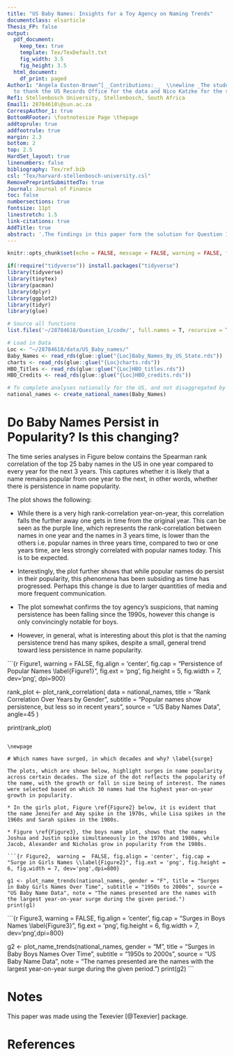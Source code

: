 ```yaml
---
title: "US Baby Names: Insights for a Toy Agency on Naming Trends"
documentclass: elsarticle
Thesis_FP: false
output:
  pdf_document:
    keep_tex: true
    template: Tex/TexDefault.txt
    fig_width: 3.5
    fig_height: 3.5
  html_document:
    df_print: paged
Author1: "Angela Euston-Brown^[__Contributions:__  \\newline _The student would like
  to thank the US Records Office for the data and Nico Katzke for the skills._]"
Ref1: Stellenbosch University, Stellenbosch, South Africa
Email1: 28784618\@sun.ac.za
CorrespAuthor_1: true
BottomRFooter: \footnotesize Page \thepage
addtoprule: true
addfootrule: true
margin: 2.3
bottom: 2
top: 2.5
HardSet_layout: true
linenumbers: false
bibliography: Tex/ref.bib
csl: "Tex/harvard-stellenbosch-university.csl"
RemovePreprintSubmittedTo: true
Journal: Journal of Finance
toc: false
numbersections: true
fontsize: 11pt
linestretch: 1.5
link-citations: true
AddTitle: true
abstract: '.The findings in this paper form the solution for Question 1 of the Data Science exam. '
---
```


```r
knitr::opts_chunk$set(echo = FALSE, message = FALSE, warning = FALSE, fig.width = 6, fig.height = 5, fig.pos="H", fig.pos = 'H')

if(!require("tidyverse")) install.packages("tidyverse")
library(tidyverse)
library(tinytex)
library(pacman)
library(dplyr)
library(ggplot2)
library(tidyr)
library(glue)

# Source all functions
list.files('~/28784618/Question_1/code/', full.names = T, recursive = T) %>% as.list() %>% walk(~source(.))

# Load in Data
Loc <- "~/28784618/data/US_Baby_names/"
Baby_Names <- read_rds(glue::glue("{Loc}Baby_Names_By_US_State.rds"))
charts <- read_rds(glue::glue("{Loc}charts.rds"))
HBO_Titles <- read_rds(glue::glue("{Loc}HBO_titles.rds"))
HBO_Credits <- read_rds(glue::glue("{Loc}HBO_credits.rds"))

# To complete analyses nationally for the US, and not disaggregated by State
national_names <- create_national_names(Baby_Names)
```

#  Do Baby Names Persist in Popularity? Is this changing? \label{persist}

The time series analyses in Figure \ref{Figure1} below contains the Spearman rank correlation of the top 25 baby names in the US in one year compared to every year for the next 3 years. This captures whether it is likely that a name remains popular from one year to the next, in other words, whether there is persistence in name popularity. 

The plot shows the following:

* While there is a very high rank-correlation year-on-year, this correlation falls the further away one gets in time from the original year. This can be seen as the purple line, which represents the rank-correlation between names in one year and the names in 3 years time, is lower than the others i.e. popular names in three years time, compared to two or one years time, are less strongly correlated with popular names today. This is to be expected. 

* Interestingly, the plot further shows that while popular names do persist in their popularity, this phenomena has been subsiding as time has progressed. Perhaps this change is due to larger quantities of media and more frequent communication. 

* The plot somewhat confirms the toy agency's suspicions, that naming persistence has been falling since the 1990s, however this change is only convincingly notable for boys. 
* However, in general, what is interesting about this plot is that the naming persistence trend has many spikes, despite a small, general trend toward less persistence in name popularity. 

```{r Figure1,  warning =  FALSE, fig.align = 'center', fig.cap = "Persistence of Popular Names \\label{Figure1}", fig.ext = 'png', fig.height = 5, fig.width = 7, dev='png', dpi=900}

rank_plot <- plot_rank_correlation(
  data = national_names,
  title = "Rank Correlation Over Years by Gender",
  subtitle = "Popular names show persistence, but less so in recent years",
  source = "US Baby Names Data",
  angle=45
)

print(rank_plot)

```

\newpage

# Which names have surged, in which decades and why? \label{surge}

The plots, which are shown below, highlight surges in name popularity across certain decades. The size of the dot reflects the popularity of the name, with the growth or fall in size being of interest. The names were selected based on which 30 names had the highest year-on-year growth in popularity. 

* In the girls plot, Figure \ref{Figure2} below, it is evident that the name Jennifer and Amy spike in the 1970s, while Lisa spikes in the 1960s and Sarah spikes in the 1980s. 

* Figure \ref{Figure3}, the boys name plot, shows that the names Joshua and Justin spike simultaneously in the 1970s and 1980s, while Jacob, Alexander and Nicholas grow in popularity from the 1980s.

```{r Figure2,  warning =  FALSE, fig.align = 'center', fig.cap = "Surge in Girls Names \\label{Figure2}", fig.ext = 'png', fig.height = 6, fig.width = 7, dev='png',dpi=800}

g1 <- plot_name_trends(national_names, gender = "F", title = "Surges in Baby Girls Names Over Time", subtitle = "1950s to 2000s", source = "US Baby Name Data", note = "The names presented are the names with the largest year-on-year surge during the given period.")
print(g1)

```

```{r Figure3,  warning =  FALSE, fig.align = 'center', fig.cap = "Surges in Boys Names \\label{Figure3}", fig.ext = 'png', fig.height = 6, fig.width = 7, dev='png',dpi=800}

g2 <- plot_name_trends(national_names, gender = "M",  title = "Surges in Baby Boys Names Over Time", subtitle = "1950s to 2000s", source = "US Baby Name Data", note = "The names presented are the names with the largest year-on-year surge during the given period.")
print(g2)
```

# Notes {-}

This paper was made using the Texevier [@Texevier] package.


\newpage

# References {-}

<div id="refs"></div>




